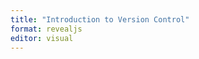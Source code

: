 ```yaml
---
title: "Introduction to Version Control"
format: revealjs
editor: visual
---
```


<!-- **Outline:** -->

<!-- -   Introduction to version control -->
<!--     -   What is version control? -->
<!--     -   Why do we want to use version control? -->
<!--     -   How can you use version control? -->
